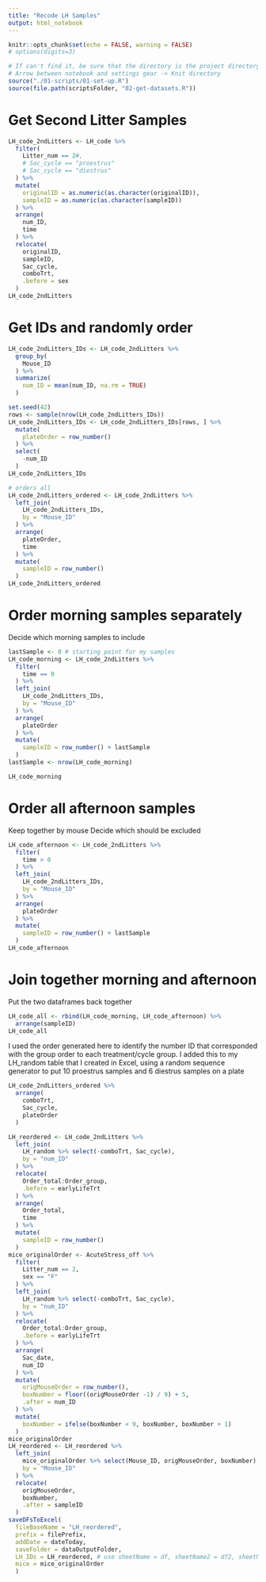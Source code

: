 ```yaml
---
title: "Recode LH Samples"
output: html_notebook
---
```


```r
knitr::opts_chunk$set(echo = FALSE, warning = FALSE)
# options(digits=3)
```

```r
# If can't find it, be sure that the directory is the project directory
# Arrow between notebook and settings gear -> Knit directory
source("./01-scripts/01-set-up.R")
source(file.path(scriptsFolder, "02-get-datasets.R"))
```

# Get Second Litter Samples

```r
LH_code_2ndLitters <- LH_code %>%
  filter(
    Litter_num == 2#,
    # Sac_cycle == "proestrus"
    # Sac_cycle == "diestrus"
  ) %>%
  mutate(
    originalID = as.numeric(as.character(originalID)),
    sampleID = as.numeric(as.character(sampleID))
  ) %>%
  arrange(
    num_ID,
    time
  ) %>%
  relocate(
    originalID,
    sampleID,
    Sac_cycle,
    comboTrt,
    .before = sex
  )
LH_code_2ndLitters
```

# Get IDs and randomly order

```r
LH_code_2ndLitters_IDs <- LH_code_2ndLitters %>%
  group_by(
    Mouse_ID
  ) %>%
  summarize(
    num_ID = mean(num_ID, na.rm = TRUE)
  )

set.seed(42)
rows <- sample(nrow(LH_code_2ndLitters_IDs))
LH_code_2ndLitters_IDs <- LH_code_2ndLitters_IDs[rows, ] %>%
  mutate(
    plateOrder = row_number()
  ) %>%
  select(
    -num_ID
  )
LH_code_2ndLitters_IDs
```

```r
# orders all
LH_code_2ndLitters_ordered <- LH_code_2ndLitters %>%
  left_join(
    LH_code_2ndLitters_IDs,
    by = "Mouse_ID"
  ) %>%
  arrange(
    plateOrder,
    time
  ) %>%
  mutate(
    sampleID = row_number()
  )
LH_code_2ndLitters_ordered
```

# Order morning samples separately
Decide which morning samples to include

```r
lastSample <- 0 # starting point for my samples
LH_code_morning <- LH_code_2ndLitters %>%
  filter(
    time == 0
  ) %>%
  left_join(
    LH_code_2ndLitters_IDs,
    by = "Mouse_ID"
  ) %>%
  arrange(
    plateOrder
  ) %>%
  mutate(
    sampleID = row_number() + lastSample
  )
lastSample <- nrow(LH_code_morning)

LH_code_morning
```

# Order all afternoon samples
Keep together by mouse
Decide which should be excluded

```r
LH_code_afternoon <- LH_code_2ndLitters %>%
  filter(
    time > 0
  ) %>%
  left_join(
    LH_code_2ndLitters_IDs,
    by = "Mouse_ID"
  ) %>%
  arrange(
    plateOrder
  ) %>%
  mutate(
    sampleID = row_number() + lastSample
  )
LH_code_afternoon
```

# Join together morning and afternoon
Put the two dataframes back together

```r
LH_code_all <- rbind(LH_code_morning, LH_code_afternoon) %>%
  arrange(sampleID)
LH_code_all
```


I used the order generated here to identify the number ID that corresponded with the group order to each treatment/cycle group. I added this to my LH_random table that I created in Excel, using a random sequence generator to put 10 proestrus samples and 6 diestrus samples on a plate

```r
LH_code_2ndLitters_ordered %>%
  arrange(
    comboTrt,
    Sac_cycle,
    plateOrder
  )
```

```r
LH_reordered <- LH_code_2ndLitters %>%
  left_join(
    LH_random %>% select(-comboTrt, Sac_cycle),
    by = "num_ID"
  ) %>%
  relocate(
    Order_total:Order_group,
    .before = earlyLifeTrt
  ) %>%
  arrange(
    Order_total,
    time
  ) %>%
  mutate(
    sampleID = row_number()
  )
mice_originalOrder <- AcuteStress_off %>%
  filter(
    Litter_num == 2,
    sex == "F"
  ) %>%
  left_join(
    LH_random %>% select(-comboTrt, Sac_cycle),
    by = "num_ID"
  ) %>%
  relocate(
    Order_total:Order_group,
    .before = earlyLifeTrt
  ) %>%
  arrange(
    Sac_date,
    num_ID
  ) %>%
  mutate(
    origMouseOrder = row_number(),
    boxNumber = floor((origMouseOrder -1) / 9) + 5,
    .after = num_ID
  ) %>%
  mutate(
    boxNumber = ifelse(boxNumber < 9, boxNumber, boxNumber + 1)
  )
mice_originalOrder
LH_reordered <- LH_reordered %>%
  left_join(
    mice_originalOrder %>% select(Mouse_ID, origMouseOrder, boxNumber),
    by = "Mouse_ID"
  ) %>%
  relocate(
    origMouseOrder,
    boxNumber,
    .after = sampleID
  )
saveDFsToExcel(
  fileBaseName = "LH_reordered",
  prefix = filePrefix,
  addDate = dateToday,
  saveFolder = dataOutputFolder,
  LH_IDs = LH_reordered, # use sheetName = df, sheetName2 = df2, sheetName3 = df3 for each df you want to add to a new sheet
  mice = mice_originalOrder
  )
```

